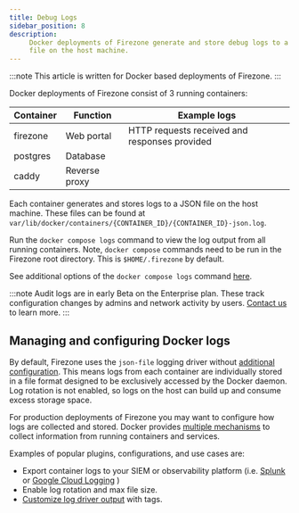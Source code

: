 ```yaml
---
title: Debug Logs
sidebar_position: 8
description:
     Docker deployments of Firezone generate and store debug logs to a JSON
     file on the host machine.
---
```


:::note
This article is written for Docker based deployments of Firezone.
:::

Docker deployments of Firezone consist of 3 running containers:

| Container | Function      | Example logs                                  |
|-----------|---------------|-----------------------------------------------|
| firezone  | Web portal    | HTTP requests received and responses provided |
| postgres  | Database      |                                               |
| caddy     | Reverse proxy |                                               |

Each container generates and stores logs to a JSON file on the host
machine. These files can be found at
`var/lib/docker/containers/{CONTAINER_ID}/{CONTAINER_ID}-json.log`.

Run the `docker compose logs` command to view the log output from all running
containers. Note, `docker compose` commands need to be run in the Firezone
root directory. This is `$HOME/.firezone` by default.

See additional options of the `docker compose logs` command
[here](https://docs.docker.com/engine/reference/commandline/compose_logs/).

:::note
Audit logs are in early Beta on the Enterprise plan. These track configuration
changes by admins and network activity by users.
[Contact us](https://www.firezone.dev/contact/sales)
to learn more.
:::

## Managing and configuring Docker logs

By default, Firezone uses the `json-file` logging driver without
[additional configuration](https://docs.docker.com/config/containers/logging/json-file/).
This means logs from each container are individually stored in a file format
designed to be exclusively accessed by the Docker daemon. Log rotation is not
enabled, so logs on the host can build up and consume excess storage space.

For production deployments of Firezone you may want to configure how logs are
collected and stored. Docker provides
[multiple mechanisms](https://docs.docker.com/config/containers/logging/configure/)
to collect information from running containers and services.

Examples of popular plugins, configurations, and use cases are:

* Export container logs to your SIEM or observability platform (i.e.
[Splunk](https://docs.docker.com/config/containers/logging/splunk/)
or
[Google Cloud Logging](https://docs.docker.com/config/containers/logging/gcplogs/)
)
* Enable log rotation and max file size.
* [Customize log driver output](https://docs.docker.com/config/containers/logging/log_tags/)
with tags.
